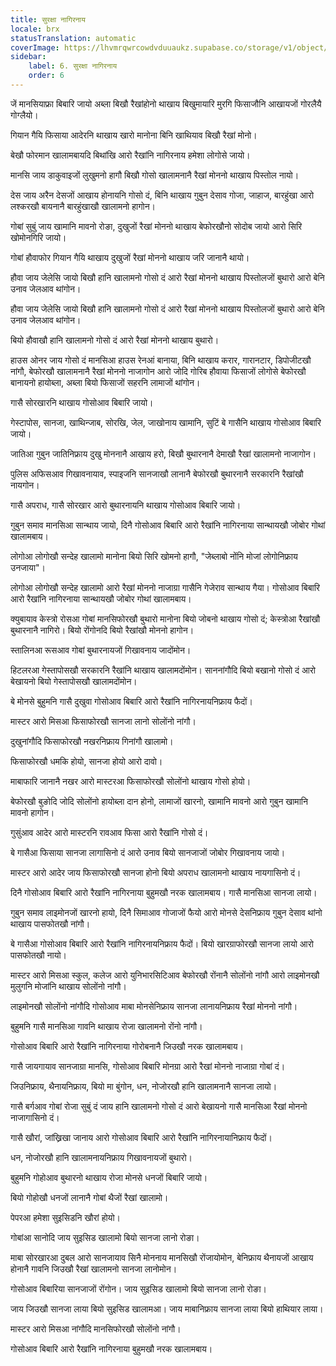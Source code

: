 ```yaml
---
title: सुरक्षा नागिरनाय
locale: brx
statusTranslation: automatic
coverImage: https://lhvmrqwrcowdvduuaukz.supabase.co/storage/v1/object/public/strapi-uploads/small_cover-educacion-fundamental.webp-2d51a7828a2b1309555be27f7e2a61a0.webp
sidebar:
    label: 6. सुरक्षा नागिरनाय
    order: 6
---
```

जें मानसियाफ्रा बिबारि जायो अब्ला बिखौ रैखांहोनो थाखाय बिखुमायारि मुरगि फिसाजौनि आखायजों गोरलैयै गोग्लैयो।

गियान गैयि फिसाया आदेरनि थाखाय खारो मानोना बिनि खाथियाव बिखौ रैखां मोनो।

बेखौ फोरमान खालामबायदि बिथांखि आरो रैखांनि नागिरनाय हमेशा लोगोसे जायो।

मानसि जाय डाकुवाइजों लुखुमनो हागौ बिखौ गोसो खालामनानै रैखां मोननो थाखाय पिस्तोल नायो।

देस जाय अरैन देसजों आखाय होनायनि गोसो दं, बिनि थाखाय गुबुन देसाव गोजा, जाहाज, बारहुंखा आरो लश्करखौ बायनानै बारहुंखाखौ खालामनो हागोन।

गोबां सुबुं जाय खामानि मावनो रोङा, दुखुजों रैखां मोननो थाखाय बेफोरखौनो सोदोब जायो आरो सिरि खोमोनगिरि जायो।

गोबां हौवाफोर गियान गैयि थाखाय दुखुजों रैखां मोननो थाखाय जरि जानानै थायो।

हौवा जाय जेलेसि जायो बिखौ हानि खालामनो गोसो दं आरो रैखां मोननो थाखाय पिस्तोलजों बुथारो आरो बेनि उनाव जेलआव थांगोन।

हौवा जाय जेलेसि जायो बिखौ हानि खालामनो गोसो दं आरो रैखां मोननो थाखाय पिस्तोलजों बुथारो आरो बेनि उनाव जेलआव थांगोन।

बियो हौवाखौ हानि खालामनो गोसो दं आरो रैखां मोननो थाखाय बुथारो।

हाउस ओनर जाय गोसो दं मानसिआ हाउस रेनआं बानाया, बिनि थाखाय करार, गारानटार, डिपोजीटखौ नांगौ, बेफोरखौ खालामनानै रैखां मोननो नाजागोन आरो जोदि गोरिब हौवाया फिसाजों लोगोसे बेफोरखौ बानायनो हायोब्ला, अब्ला बियो फिसाजों सहरनि लामाजों थांगोन।

गासै सोरखारनि थाखाय गोसोआव बिबारि जायो।

गेस्टापोस, सानजा, खाथिन्जाब, सोरखि, जेल, जाखोनाय खामानि, सुटिं बे गासैनि थाखाय गोसोआव बिबारि जायो।

जातिआ गुबुन जातिनिफ्राय दुखु मोननानै आखाय हरो, बिखौ बुथारनानै देमाखौ रैखां खालामनो नाजागोन।

पुलिस अफिसआव गिखावनायाव, स्पाइजनि सानजाखौ लानानै बेफोरखौ बुथारनानै सरकारनि रैखांखौ नायगोन।

गासै अपराध, गासै सोरखार आरो बुथारनायनि थाखाय गोसोआव बिबारि जायो।

गुबुन समाव मानसिआ सान्थाय जायो, दिनै गोसोआव बिबारि आरो रैखांनि नागिरनाया सान्थायखौ जोबोर गोथां खालामबाय।

लोगोआ लोगोखौ सन्देह खालामो मानोना बियो सिरि खोमनो हागौ, "जेब्लाबो नोंनि मोजां लोगोनिफ्राय उनजाया"।

लोगोआ लोगोखौ सन्देह खालामो आरो रैखां मोननो नाजाग्रा गासैनि गेजेराव सान्थाय गैया। गोसोआव बिबारि आरो रैखांनि नागिरनाया सान्थायखौ जोबोर गोथां खालामबाय।

क्युबायाव केस्त्रो रोसआ गोबां मानसिफोरखौ बुथारो मानोना बियो जोबनो थाखाय गोसो दं; केस्त्रोआ रैखांखौ बुथारनानै नागिरो। बियो रोंगोनदि बियो रैखांखौ मोननो हागोन।

स्तालिनआ रूसआव गोबां बुथारनायजों गिखावनाय जादोंमोन।

हिटलरआ गेस्तापोसखौ सरकारनि रैखांनि थाखाय खालामदोंमोन। साननांगौदि बियो बखानो गोसो दं आरो बेखायनो बियो गेस्तापोसखौ खालामदोंमोन।

बे मोनसे बुहुमनि गासै दुखुवा गोसोआव बिबारि आरो रैखांनि नागिरनायनिफ्राय फैदों।

मास्टर आरो मिसआ फिसाफोरखौ सानजा लानो सोलोंनो नांगौ।

दुखुनांगौदि फिसाफोरखौ नखरनिफ्राय गिनांगौ खालामो।

फिसाफोरखौ धमकि होयो, सानजा होयो आरो दावो।

माबाफारि जानानै नखर आरो मास्टरआ फिसाफोरखौ सोलोंनो थाखाय गोसो होयो।

बेफोरखौ बुङोदि जोदि सोलोंनो हायोब्ला दान होनो, लामाजों खारनो, खामानि मावनो आरो गुबुन खामानि मावनो हागोन।

गुसुंआव आदेर आरो मास्टरनि रावआव फिसा आरो रैखांनि गोसो दं।

बे गासैआ फिसाया सानजा लागासिनो दं आरो उनाव बियो सानजाजों जोबोर गिखावनाय जायो।

मास्टर आरो आदेर जाय फिसाफोरखौ सानजा होनो बियो अपराध खालामनो थाखाय नायगासिनो दं।

दिनै गोसोआव बिबारि आरो रैखांनि नागिरनाया बुहुमखौ नरक खालामबाय। गासै मानसिआ सानजा लायो।

गुबुन समाव लाइमोनजों खारनो हायो, दिनै सिमाआव गोजाजों फैयो आरो मोनसे देसनिफ्राय गुबुन देसाव थांनो थाखाय पासफोतखौ नांगौ।

बे गासैआ गोसोआव बिबारि आरो रैखांनि नागिरनायनिफ्राय फैदों। बियो खारग्राफोरखौ सानजा लायो आरो पासफोतखौ नायो।

मास्टर आरो मिसआ स्कुल, कलेज आरो युनिभारसिटिआव बेफोरखौ रोंनानै सोलोंनो नांगौ आरो लाइमोनखौ मुलुगनि मोजांनि थाखाय सोलोंनो नांगौ।

लाइमोनखौ सोलोंनो नांगौदि गोसोआव माबा मोनसेनिफ्राय सानजा लानायनिफ्राय रैखां मोननो नांगौ।

बुहुमनि गासै मानसिआ गावनि थाखाय रोजा खालामनो रोंनो नांगौ।

गोसोआव बिबारि आरो रैखांनि नागिरनाया गोरोबनानै जिउखौ नरक खालामबाय।

गासै जायगायाव सानजाग्रा मानसि, गोसोआव बिबारि मोनग्रा आरो रैखां मोननो नाजाग्रा गोबां दं।

जिउनिफ्राय, थैनायनिफ्राय, बियो मा बुंगोन, धन, नोजोरखौ हानि खालामनानै सानजा लायो।

गासै बर्गआव गोबां रोजा सुबुं दं जाय हानि खालामनो गोसो दं आरो बेखायनो गासै मानसिआ रैखां मोननो नाजागासिनो दं।

गासै खौरां, जांख्रिखा जानाय आरो गोसोआव बिबारि आरो रैखांनि नागिरनायानिफ्राय फैदों।

धन, नोजोरखौ हानि खालामनायनिफ्राय गिखावनायजों बुथारो।

बुहुमनि गोहोआव बुथारनो थाखाय रोजा मोनसे धनजों बिबारि जायो।

बियो गोहोखौ धनजों लानानै गोबां थैजों रैखां खालामो।

पेपरआ हमेशा सुइसिडनि खौरां होयो।

गोबांआ सानोदि जाय सुइसिड खालामो बियो सानजा लानो रोङा।

माबा सोरखारआ दुबल आरो सानजायाव सिनै मोननाय मानसिखौ रोंजायोमोन, बेनिफ्राय थैनायजों आखाय होनानै गावनि जिउखौ रैखां खालामनो सानजा लानोमोन।

गोसोआव बिबारिया सानजाजों रोंगोन। जाय सुइसिड खालामो बियो सानजा लानो रोङा।

जाय जिउखौ सानजा लाया बियो सुइसिड खालामआ। जाय माबानिफ्राय सानजा लाया बियो हाथियार लाया।

मास्टर आरो मिसआ नांगौदि मानसिफोरखौ सोलोंनो नांगौ।

गोसोआव बिबारि आरो रैखांनि नागिरनाया बुहुमखौ नरक खालामबाय।

